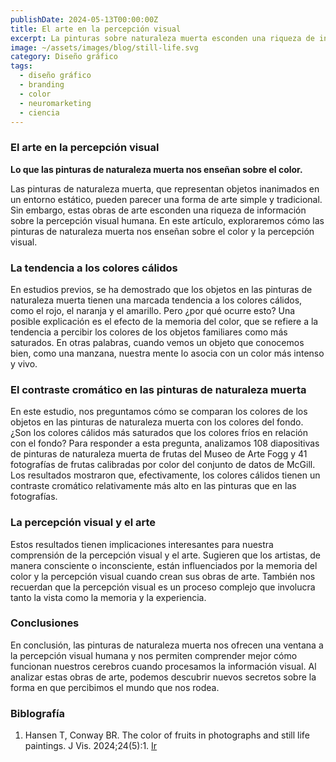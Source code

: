 ```yaml
---
publishDate: 2024-05-13T00:00:00Z
title: El arte en la percepción visual
excerpt: La pinturas sobre naturaleza muerta esconden una riqueza de información sobre la percepción visual humana.
image: ~/assets/images/blog/still-life.svg
category: Diseño gráfico
tags:
  - diseño gráfico
  - branding
  - color
  - neuromarketing
  - ciencia
---
```


### El arte en la percepción visual
**Lo que las pinturas de naturaleza muerta nos enseñan sobre el color.**

Las pinturas de naturaleza muerta, que representan objetos inanimados en un entorno estático, pueden parecer una forma de arte simple y tradicional. Sin embargo, estas obras de arte esconden una riqueza de información sobre la percepción visual humana. En este artículo, exploraremos cómo las pinturas de naturaleza muerta nos enseñan sobre el color y la percepción visual.

### La tendencia a los colores cálidos

En estudios previos, se ha demostrado que los objetos en las pinturas de naturaleza muerta tienen una marcada tendencia a los colores cálidos, como el rojo, el naranja y el amarillo. Pero ¿por qué ocurre esto? Una posible explicación es el efecto de la memoria del color, que se refiere a la tendencia a percibir los colores de los objetos familiares como más saturados. En otras palabras, cuando vemos un objeto que conocemos bien, como una manzana, nuestra mente lo asocia con un color más intenso y vivo.

### El contraste cromático en las pinturas de naturaleza muerta

En este estudio, nos preguntamos cómo se comparan los colores de los objetos en las pinturas de naturaleza muerta con los colores del fondo. ¿Son los colores cálidos más saturados que los colores fríos en relación con el fondo? Para responder a esta pregunta, analizamos 108 diapositivas de pinturas de naturaleza muerta de frutas del Museo de Arte Fogg y 41 fotografías de frutas calibradas por color del conjunto de datos de McGill. Los resultados mostraron que, efectivamente, los colores cálidos tienen un contraste cromático relativamente más alto en las pinturas que en las fotografías.

### La percepción visual y el arte

Estos resultados tienen implicaciones interesantes para nuestra comprensión de la percepción visual y el arte. Sugieren que los artistas, de manera consciente o inconsciente, están influenciados por la memoria del color y la percepción visual cuando crean sus obras de arte. También nos recuerdan que la percepción visual es un proceso complejo que involucra tanto la vista como la memoria y la experiencia.

### Conclusiones
En conclusión, las pinturas de naturaleza muerta nos ofrecen una ventana a la percepción visual humana y nos permiten comprender mejor cómo funcionan nuestros cerebros cuando procesamos la información visual. Al analizar estas obras de arte, podemos descubrir nuevos secretos sobre la forma en que percibimos el mundo que nos rodea.

### Biblografía
1. Hansen T, Conway BR. The color of fruits in photographs and still life paintings. J Vis. 2024;24(5):1. <a href="https://www.ncbi.nlm.nih.gov/pmc/articles/PMC11077907/" target="_blank">Ir</a>